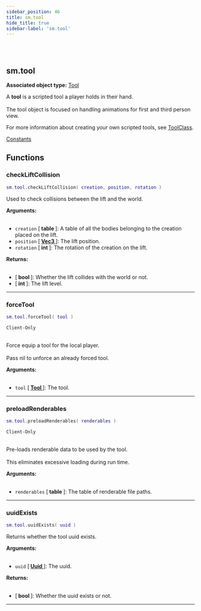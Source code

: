 ```yaml
---
sidebar_position: 46
title: sm.tool
hide_title: true
sidebar-label: 'sm.tool'
---
```


<br></br>

## sm.tool

**Associated object type:** [Tool](/docs/game_script_env/userdata/Tool)

A <strong>tool</strong> is a scripted tool a player holds in their hand. <br></br>
The tool object is focused on handling animations for first and third person view.

For more information about creating your own scripted tools, see [ToolClass](/docs/game_script_env/classes/tool_class).

[Constants](/docs/game_script_env/Constants#smtoolinteractstate)

## Functions

### checkLiftCollision

```lua
sm.tool.checkLiftCollision( creation, position, rotation )
```

Used to check collisions between the lift and the world.

<strong>Arguments:</strong> <br></br>

- <code>creation</code> [<strong> table </strong>]: A table of all the bodies belonging to the creation placed on the lift.
- <code>position</code> [<strong> <a href="/docs/game_script_env/userdata/Vec3"> Vec3 </a> </strong>]: The lift position.
- <code>rotation</code> [<strong> int </strong>]: The rotation of the creation on the lift.

<strong>Returns:</strong> <br></br>

- [<strong> bool </strong>]: Whether the lift collides with the world or not.
- [<strong> int </strong>]: The lift level.

---

### forceTool

```lua
sm.tool.forceTool( tool )
```
<code>Client-Only</code> <br></br>

Force equip a tool for the local player. <br></br>
Pass nil to unforce an already forced tool.

<strong>Arguments:</strong> <br></br>

- <code>tool</code> [<strong> <a href="/docs/game_script_env/userdata/Tool"> Tool </a> </strong>]: The tool.

---

### preloadRenderables

```lua
sm.tool.preloadRenderables( renderables )
```
<code>Client-Only</code> <br></br>

Pre-loads renderable data to be used by the tool. <br></br>
This eliminates excessive loading during run time.

<strong>Arguments:</strong> <br></br>

- <code>renderables</code> [<strong> table </strong>]: The table of renderable file paths.

---

### uuidExists

```lua
sm.tool.uuidExists( uuid )
```

Returns whether the tool uuid exists.

<strong>Arguments:</strong> <br></br>

- <code>uuid</code> [<strong> <a href="/docs/game_script_env/userdata/Uuid"> Uuid </a> </strong>]: The uuid.

<strong>Returns:</strong> <br></br>

- [<strong> bool </strong>]: Whether the uuid exists or not.

---



